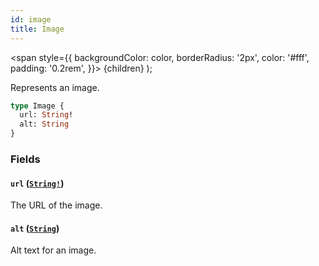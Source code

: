 ```yaml
---
id: image
title: Image
---
```


<span
style={{
      backgroundColor: color,
      borderRadius: '2px',
      color: '#fff',
      padding: '0.2rem',
    }}>
{children}
</span>
);

Represents an image.

```graphql
type Image {
  url: String!
  alt: String
}
```

### Fields

#### `url` ([`String!`](/api-reference/scalars/string.mdx))

The URL of the image.

#### `alt` ([`String`](/api-reference/scalars/string.mdx))

Alt text for an image.
